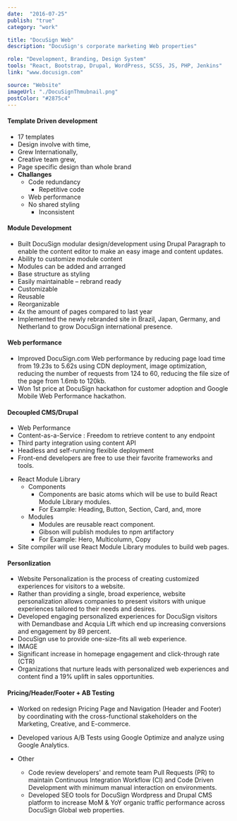```yaml
---
date:  "2016-07-25"
publish: "true" 
category: "work"

title: "DocuSign Web"
description: "DocuSign's corporate marketing Web properties"

role: "Development, Branding, Design System"
tools: "React, Bootstrap, Drupal, WordPress, SCSS, JS, PHP, Jenkins" 
link: "www.docusign.com" 

source: "Website"
imageUrl: "./DocuSignThmubnail.png"
postColor: "#2875c4"
---
```


#### Template Driven development
- 17 templates  
- Design involve with time,
- Grew Internationally,
- Creative team grew,
- Page specific design than whole brand
- **Challanges**
  - Code redundancy
    - Repetitive code
  - Web performance
  - No shared styling
    - Inconsistent

<ImageWrap srcName="TemplateVsModule" />

#### Module Development
- Built DocuSign modular design/development using Drupal Paragraph to enable the content editor to make an easy image and content updates.
- Ability to customize module content
- Modules can be added and arranged
- Base structure as styling 
- Easily maintainable – rebrand ready
- Customizable
- Reusable
- Reorganizable
- 4x the amount of pages compared to last year
- Implemented the newly rebranded site in Brazil, Japan, Germany, and Netherland to grow DocuSign international presence.
  
<ImageWrap srcName="HtmlVsModuleVsReact" />

#### Web performance
  - Improved DocuSign.com Web performance by reducing page load time from 19.23s to 5.62s using CDN deployment, image optimization, reducing the number of requests from 124 to 60, reducing the file size of the page from 1.6mb to 120kb. 
  - Won 1st price at DocuSign hackathon for customer adoption and Google Mobile Web Performance hackathon.


#### Decoupled CMS/Drupal

- Web Performance
- Content-as-a-Service : Freedom to retrieve content to any endpoint
- Third party integration using content API
- Headless and self-running flexible deployment
- Front-end developers are free to use their favorite frameworks and tools.
<ImageWrap srcName="TraditionalVsDecoupledContentManagementSystem" />

- React Module Library
  - Components
    - Components are basic atoms which will be use to build React Module Library modules.
    - For Example: Heading, Button, Section, Card, and, more
  - Modules
    - Modules are reusable react component.
    - Gibson will publish modules to npm artifactory
    - For Example: Hero, Multicolumn, Copy
- Site compiler will use React Module Library modules to build web pages.
<PhotoGallery variant="DocusignWebReactModuleLibrary" columns={2}/>

#### Personlization
- Website Personalization is the process of creating customized experiences for visitors to a website. 
- Rather than providing a single, broad experience, website personalization allows companies to present visitors with unique experiences tailored to their needs and desires.
- Developed engaging personalized experiences for DocuSign visitors with Demandbase and Acquia Lift which end up increasing conversions and engagement by 89 percent.
- DocuSign use to provide one-size-fits all web experience.
- IMAGE
- Significant increase in homepage engagement and click-through rate (CTR)
- Organizations that nurture leads with personalized web experiences and content find a 19% uplift in sales opportunities.
<PhotoGallery variant="DocusignWebPersonlization" columns={2}/>

#### Pricing/Header/Footer + AB Testing
  - Worked on redesign Pricing Page and Navigation (Header and Footer) by coordinating with the cross-functional stakeholders on the Marketing, Creative, and E-commerce. 
  - Developed various A/B Tests using Google Optimize and analyze using Google Analytics.

- Other 
  - Code review developers' and remote team Pull Requests (PR) to maintain Continuous Integration Workflow (CI) and Code Driven Development with minimum manual interaction on environments.
  - Developed SEO tools for DocuSign Wordpress and Drupal CMS platform to increase MoM & YoY organic traffic performance across DocuSign Global web properties.






